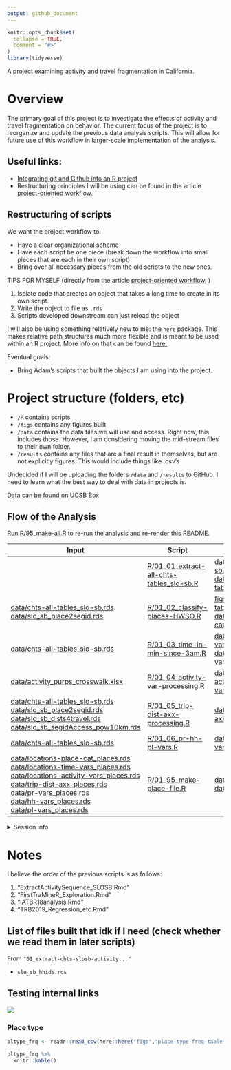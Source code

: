 ```yaml
---
output: github_document
---
```


<!-- README.md is generated from README.Rmd. Please edit that file -->

```r
knitr::opts_chunk$set(
  collapse = TRUE,
  comment = "#>"
)
library(tidyverse)
```

A project examining activity and travel fragmentation in California.

# Overview

The primary goal of this project is to investigate the effects of activity and travel fragmentation on behavior. The current focus of the project is to reorganize and update the previous data analysis scripts. This will allow for future use of this workflow in larger-scale implementation of the analysis.

## Useful links:

* [Integrating git and Github into an R project](https://happygitwithr.com/)
* Restructuring principles I will be using can be found in the article [project-oriented workflow.](https://www.tidyverse.org/articles/2017/12/workflow-vs-script/)


## Restructuring of scripts

We want the project workflow to:

* Have a clear organizational scheme
* Have each script be one piece (break down the workflow into small pieces that are each in their own script)
* Bring over all necessary pieces from the old scripts to the new ones. 



TIPS FOR MYSELF (directly from the article [project-oriented workflow.](https://www.tidyverse.org/articles/2017/12/workflow-vs-script/)
)

1. Isolate code that creates an object that takes a long time to create in its own script.
2. Write the object to file as `.rds` 
3. Scripts developed downstream can just reload the object 



I will also be using something relatively new to me: the `here` package. This makes relative path structures much more flexible and is meant to be used within an R project. More info on that can be found [here.](https://github.com/jennybc/here_here)


Eventual goals:

* Bring Adam's scripts that built the objects I am using into the project. 


# Project structure (folders, etc)

* `/R` contains scripts
* `/figs` contains any figures built
* `/data` contains the data files we will use and access. Right now, this includes those. However, I am ocnsidering moving the mid-stream files to their own folder. 
* `/results` contains any files that are a final result in themselves, but are not explicitly figures. This would include things like .csv's 

Undecided if I will be uploading the folders `/data` and `/results` to GitHub. I need to learn what the best way to deal with data in projects is.

[Data can be found on UCSB Box](https://ucsb.app.box.com/folder/65485431730)

## Flow of the Analysis

Run [R/95_make-all.R](R/95_make-all.R) to re-run the analysis and re-render this README.


| Input | Script | Output |
|-------------------------------------------------------------------------------------------------------------------------------------|----------------------------------------------------------------------------------------------------------------------------------------------------------------------------------------------------------|-----------------------------------------------------------------------------------------------------------------------------------------------------------------------------------------------------------------|
|  | [R/01_01_extract-all-chts-tables_slo-sb.R](R/01_01_extract-all-chts-tables_slo-sb.R) | [data/chts-hhids_slo-sb.rds](data/chts-hhids_slo-sb.rds)<br>[data/chts-all-tables_slo-sb.rds](data/chts-all-tables_slo-sb.rds) |
| [data/chts-all-tables_slo-sb.rds](data/chts-all-tables_slo-sb.rds)<br>[data/slo_sb_place2segid.rds](data/slo_sb_place2segid.rds) | [R/01_02_classify-places-HWSO.R](R/01_02_classify-places-HWSO.R) | [figs/place-type-freq-table-HOSW.csv](figs/place-type-freq-table-HOSW.csv)<br>[data/locations-place-cat_places.rds](data/locations-place-cat_places.rds) |
| [data/chts-all-tables_slo-sb.rds](data/chts-all-tables_slo-sb.rds) | [R/01_03_time-in-min-since-3am.R](R/01_03_time-in-min-since-3am.R) | [data/locations-time-vars_places.rds](data/locations-time-vars_places.rds)<br>[data/activities-time-vars.rds](data/activities-time-vars.rds) |
| [data/activity_purps_crosswalk.xlsx](data/activity_purps_crosswalk.xlsx) | [R/01_04_activity-var-processing.R](R/01_04_activity-var-processing.R) | [data/locations-activity-vars_places.rds](data/locations-activity-vars_places.rds) |
| [data/chts-all-tables_slo-sb.rds](data/chts-all-tables_slo-sb.rds)<br>[data/slo_sb_place2segid.rds](data/slo_sb_place2segid.rds)<br>[data/slo_sb_dists4travel.rds](data/slo_sb_dists4travel.rds)<br>[data/slo_sb_segidAccess_pow10km.rds](data/slo_sb_segidAccess_pow10km.rds) | [R/01_05_trip-dist-axx-processing.R](R/01_05_trip-dist-axx-processing.R) | [data/trip-dist-axx_places.rds](data/trip-dist-axx_places.rds) |
| [data/chts-all-tables_slo-sb.rds](data/chts-all-tables_slo-sb.rds) | [R/01_06_pr-hh-pl-vars.R](R/01_06_pr-hh-pl-vars.R) | [data/pr-hh-pl-vars_places.rds](data/pr-hh-pl-vars_places.rds) |
| [data/locations-place-cat_places.rds](data/locations-place-cat_places.rds)<br>[data/locations-time-vars_places.rds](data/locations-time-vars_places.rds)<br>[data/locations-activity-vars_places.rds](data/locations-activity-vars_places.rds)<br>[data/trip-dist-axx_places.rds](data/trip-dist-axx_places.rds)<br>[data/pr-vars_places.rds](data/pr-vars_places.rds)<br>[data/hh-vars_places.rds](data/hh-vars_places.rds)<br>[data/pl-vars_places.rds](data/pl-vars_places.rds) | [R/01_95_make-place-file.R](R/01_95_make-place-file.R) | [data/places_slo_sb.rds](data/places_slo_sb.rds)<br>[data/places_slo_sb.csv](data/places_slo_sb.csv) |




<details>

<summary>Session info</summary>
```r
devtools::session_info()
```

</details>

# Notes

I believe the order of the previous scripts is as follows:

1. "ExtractActivitySequence_SLOSB.Rmd"
2. "FirstTraMineR_Exploration.Rmd"
3. "IATBR18analysis.Rmd"
4. "TRB2019_Regression_etc.Rmd"


## List of files built that idk if I need (check whether we read them in later scripts)

From `"01_extract-chts-slosb-activity..."`

* `slo_sb_hhids.rds`




## Testing internal links
![](figs/example_seqiplot.png)

### Place type
```r
pltype_frq <- readr::read_csv(here::here("figs","place-type-freq-table-HOSW.csv"))
```

```r
pltype_frq %>% 
  knitr::kable()
```